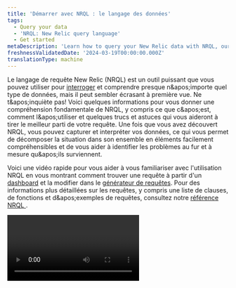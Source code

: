 ```yaml
---
title: 'Démarrer avec NRQL : le langage des données'
tags:
  - Query your data
  - 'NRQL: New Relic query language'
  - Get started
metaDescription: 'Learn how to query your New Relic data with NRQL, our SQL-like query language.'
freshnessValidatedDate: '2024-03-19T00:00:00.000Z'
translationType: machine
---
```


Le langage de requête New Relic (NRQL) est un outil puissant que vous pouvez utiliser pour [interroger](/docs/using-new-relic/data/understand-data/query-new-relic-data) et comprendre presque n&amp;apos;importe quel type de données, mais il peut sembler écrasant à première vue. Ne t&amp;apos;inquiète pas! Voici quelques informations pour vous donner une compréhension fondamentale de NRQL, y compris ce que c&amp;apos;est, comment l&amp;apos;utiliser et quelques trucs et astuces qui vous aideront à tirer le meilleur parti de votre requête. Une fois que vous avez découvert NRQL, vous pouvez capturer et interpréter vos données, ce qui vous permet de décomposer la situation dans son ensemble en éléments facilement compréhensibles et de vous aider à identifier les problèmes au fur et à mesure qu&amp;apos;ils surviennent.

Voici une vidéo rapide pour vous aider à vous familiariser avec l&apos;utilisation NRQL en vous montrant comment trouver une requête à partir d&apos;un [dashboard](/docs/query-your-data/explore-query-data/dashboards/introduction-dashboards) et la modifier dans le [générateur de requêtes](/docs/query-your-data/explore-query-data/query-builder/introduction-query-builder). Pour des informations plus détaillées sur les requêtes, y compris une liste de clauses, de fonctions et d&amp;apos;exemples de requêtes, consultez notre [référence NRQL ](/docs/query-your-data/nrql-new-relic-query-language/get-started/nrql-syntax-clauses-functions).

<Video id="ad6hZPHAsME" type="youtube" />

## Qu&apos;est-ce que NRQL ?

NRQL est un acronyme du langage de requête New Relic. C&apos;est un langage de requête similaire à ANSI SQL ([voir la syntaxe](/docs/query-your-data/nrql-new-relic-query-language/get-started/introduction-nrql-how-nrql-works/#syntax)), et vous pouvez l&amp;apos;utiliser pour récupérer des données New Relic détaillées afin d&amp;apos;obtenir des informations détaillées sur vos applications, vos hôtes et vos activités importantes pour votre entreprise. NRQL peut vous aider à :

* Créer un nouveau graphique
* Répondre à une question spécifique à des fins de dépannage ou d&apos;analyse commerciale
* Configurer [des alertes basées sur NRQL](/docs/alerts-applied-intelligence/new-relic-alerts/alert-conditions/create-nrql-alert-conditions) (notre type d&amp;apos;alerte principal et le plus puissant)
* Effectuer une requête API sur les données New Relic (par exemple, en utilisant notre API [NerdGraph](/docs/apis/graphql-api/tutorials/nerdgraph-graphiql-nrql-tutorial) )

Vous pouvez utiliser NRQL pour créer des requêtes simples, telles que la récupération de lignes de données sous forme de tableau brut qui donne des informations détaillées sur un événement individuel. Vous pouvez également utiliser NRQL pour exécuter des calculs puissants sur les données avant qu&apos;elles ne vous soient présentées, comme la création d&apos;entonnoirs basés sur la façon dont l&apos;utilisateur final interagit avec votre site ou votre application.

Nous utilisons NRQL en coulisses pour générer de nombreux graphiques et tableaux de bord dans nos expériences d&apos;interface utilisateur organisées :

<img title="new-relic-view-chart-nrql-query.png" alt="A screenshot of a NRQL query chart" src="/images/queries-nrql_screenshot-crop_view-query-for-chart.webp" />

<figcaption>
  Nous créons de nombreux graphiques et visualisations dans New Relic à l&apos;aide de NRQL. Vous pouvez afficher la requête d&apos;un graphique, puis la modifier pour créer votre propre graphique personnalisé afin de commencer rapidement à utiliser NRQL.
</figcaption>

## Où pouvez-vous utiliser NRQL ? [#where]

Vous pouvez utiliser NRQL sur la plateforme pour accéder à vos données. Ces endroits incluent :

<CollapserGroup>
  <Collapser id="query-builder-nrql-intro" title="Le générateur de requêtes">
    <img title="Query builder example" alt="A screenshot showing the query builder" src="/images/queries-nrql_screenshot-crop_nrql-example-timeseries.webp" />

    <figcaption>
      <DNT>
        **[one.newrelic.com &gt; All capabilities](https://one.newrelic.com/all-capabilities) &amp;gt; Query your data**
      </DNT>
    </figcaption>

    Vous pouvez exécuter une requête NRQL dans le [générateur de requêtes](/docs/chart-builder/use-chart-builder/get-started/introduction-chart-builder) au sein de [la plateforme](/docs/new-relic-one/use-new-relic-one/get-started/introduction-new-relic-one). Cette requête NRQL affiche un nombre de [tracing distribué](/docs/understand-dependencies/distributed-tracing/get-started/introduction-distributed-tracing) classés par leurs noms d&amp;apos;entité.
  </Collapser>

  <Collapser id="nrql-console-nrql-intro" title="La console NRQL">
    <img title="NRQL console example" alt="A screenshot showing the NRQL console" src="/images/queriesNrql_screenshot-full_nrql-console.webp" />

    <figcaption>
      <DNT>
        **[one.newrelic.com](https://one.newrelic.com/) &amp;gt; User profile &amp;gt; NRQL console &amp;gt; Show**
      </DNT>
    </figcaption>

    Vous pouvez exécuter une requête NRQL depuis n’importe où dans New Relic à l’aide de la [console NRQL](/docs/query-your-data/explore-query-data/query-builder/introduction-query-builder/#query-from-anywhere). Cela vous permet d&amp;apos;interroger rapidement vos données sans quitter votre écran actuel.
  </Collapser>

  <Collapser id="nrql-alerts-nrql-intro" title="Alertes basées sur NRQL">
    <img title="NRQL condition alert and generated results" alt="A screenshot of a NRQL condition alert" src="/images/nr1_nrql_alert_conditions.webp" />

    <figcaption>
      <DNT>**[one.newrelic.com &gt; All capabilities](https://one.newrelic.com/all-capabilities) &amp;gt; Alerts &amp;gt; Alert conditions (Policies) &amp;gt; (select a policy) &amp;gt; Add a condition**</DNT>Cliquez sur <DNT>**NRQL**</DNT>, puis sur <DNT>**Next, define thresholds**</DNT>.
    </figcaption>

    Vous pouvez utiliser NRQL pour créer [des alertes basées sur NRQL](/docs/alerts-applied-intelligence/new-relic-alerts/alert-conditions/create-nrql-alert-conditions/), notre type d&amp;apos;alerte principal et le plus puissant. Cela vous aidera à être informé des problèmes et à les résoudre dans les meilleurs délais.
  </Collapser>

  <Collapser id="nerdgraph-api-nrql-intro" title="API NerdGraph">
    <img title="Nerdgraph API example" alt="A screenshot of the Nerdgraph API" src="/images/apis-and-data_screenshot-crop_NerdGraph-internal-docs.webp" />

    Vous pouvez également utiliser NRQL avec notre [API NerdGraph](/docs/apis/graphql-api/tutorials/nerdgraph-graphiql-nrql-tutorial). Cela vous offre des fonctionnalités plus puissantes que les requêtes dans l&amp;apos;interface utilisateur (par exemple, [les requêtes inter-comptes](/docs/apis/nerdgraph/examples/nerdgraph-nrql-tutorial#cross-account-query) et [les requêtes asynchrones](/docs/apis/nerdgraph/examples/async-queries-nrql-tutorial)).
  </Collapser>
</CollapserGroup>

<Callout variant="tip">
  NRQL est l’un des nombreux moyens d’interroger les données New Relic. Pour en savoir plus sur toutes les options de requête, consultez [requêter vos données](/docs/using-new-relic/data/understand-data/query-new-relic-data).
</Callout>

## Comment est structuré NRQL ? [#nrql-rules]

Si vous êtes déjà familiarisé avec l’écriture de requêtes SQL, vous serez heureux de savoir que NRQL présente de nombreuses similitudes. Voici une description rapide de la structure d’une requête NRQL :

```sql
<a href="/docs/insights/new-relic-insights/using-new-relic-query-language/nrql-reference#state-select">SELECT</a> <a href="/docs/insights/new-relic-insights/using-new-relic-query-language/nrql-reference#functions">function(attribute)</a> [<a href="/docs/insights/new-relic-insights/using-new-relic-query-language/nrql-reference#sel-as">AS</a> 'label'][, ...] 
  <a href="/docs/insights/new-relic-insights/using-new-relic-query-language/nrql-reference#sel-from">FROM</a> data type
  [<a href="/docs/insights/new-relic-insights/using-new-relic-query-language/nrql-reference#sel-where">WHERE</a> attribute [comparison] [AND|OR ...]][AS 'label'][, ...]
  [<a href="/docs/insights/new-relic-insights/using-new-relic-query-language/nrql-reference#sel-facet">FACET</a> attribute | function(attribute)]
  [<a href="/docs/insights/new-relic-insights/using-new-relic-query-language/nrql-reference#sel-limit">LIMIT</a> number]
  [<a href="/docs/insights/new-relic-insights/using-new-relic-query-language/nrql-reference#sel-since">SINCE</a> time]
  [<a href="/docs/insights/new-relic-insights/using-new-relic-query-language/nrql-reference#sel-until">UNTIL</a> time]
  [<a href="/docs/insights/new-relic-insights/using-new-relic-query-language/nrql-reference#sel-timezone">WITH TIMEZONE</a> timezone]
  [<a href="/docs/insights/new-relic-insights/using-new-relic-query-language/nrql-reference#sel-compare">COMPARE WITH</a> time]
  [<a href="/docs/insights/new-relic-insights/using-new-relic-query-language/nrql-reference#sel-timeseries">TIMESERIES</a> time]
```

Voici les règles suivies par NRQL :

<table>
  <thead>
    <tr>
      <th style={{ width: "200px" }}>
        <DNT>
          **NRQL rule**
        </DNT>
      </th>

      <th>
        Détails
      </th>
    </tr>
  </thead>

  <tbody>
    <tr>
      <td>
        Valeurs requises
      </td>

      <td>
        Les clauses [`SELECT`](#state-select) et [`FROM`](#sel-from) sont obligatoires. Toutes les autres clauses sont facultatives. Vous pouvez commencer votre requête avec `SELECT` ou `FROM`.
      </td>
    </tr>

    <tr>
      <td>
        Taille de la chaîne de requête
      </td>

      <td>
        La chaîne de requête doit être inférieure à 4 Ko.
      </td>
    </tr>

    <tr>
      <td>
        Sensibilité à la casse
      </td>

      <td>
        * Les noms de type de données et les noms d&apos;attributs sont sensibles à la casse.
        * Les[clauses et](/docs/insights/new-relic-insights/using-new-relic-query-language/nrql-reference#clauses) [fonctions](/docs/insights/new-relic-insights/using-new-relic-query-language/nrql-reference#functions) NRQL ne sont pas sensibles à la casse.
      </td>
    </tr>

    <tr>
      <td>
        Syntaxe pour les chaînes
      </td>

      <td>
        NRQL utilise des guillemets simples pour désigner les chaînes. Par exemple:

        ```sql
        ... WHERE traceId = '030a573f0df02c57'
        ```
      </td>
    </tr>

    <tr>
      <td>
        Noms d&apos;événement et d&apos;attributs personnalisés non standards
      </td>

      <td>
        Les événements que nous signalons par défaut ont des noms qui contiennent des caractères alphanumériques, des deux points (`:`) et des traits de soulignement (`_`). les noms d&amp;apos;attributs peuvent avoir ces caractères et points (`.`). Les noms signalés par défaut commencent par une lettre. Les noms personnalisés qui ne respectent pas ces directives doivent être entourés de guillemets inversés dans la requête NRQL . Par exemple:

        ```sql
        ... FACET `Logged-in user`
        ```
      </td>
    </tr>

    <tr>
      <td>
        Coercition du type de données
      </td>

      <td>
        Nous ne prenons pas en charge le type de données « coercition ». Pour plus d&apos;informations, voir [Conversion de type de données](/docs/insights/nrql-new-relic-query-language/nrql-reference/nrql-syntax-components-functions#type-conversion).
      </td>
    </tr>
  </tbody>
</table>

Si vous avez besoin de plus d&apos;informations, vous pouvez consulter notre [référence NRQL ](/docs/query-your-data/nrql-new-relic-query-language/get-started/nrql-syntax-clauses-functions/)pour vous aider à créer votre requête.

## Quelles données pouvez-vous interroger avec NRQL? [#what-you-can-query]

NRQL vous permet d&apos;interroger presque tous les types de données télémétriques, notamment :

* [Données d&apos;événement](/docs/using-new-relic/data/understand-data/new-relic-data-types#event-data) de tous les produits New Relic. Voici quelques exemples :

  * [Événement APM](/docs/insights/insights-data-sources/default-data/apm-default-events-insights), comme `Transaction`
  * [monitoring des navigateurs événement](/docs/insights/insights-data-sources/default-data/browser-default-events-insights), comme `PageView`
  * [monitoring des applications mobiles événement](/docs/insights/insights-data-sources/default-data/mobile-default-events-insights), comme `Mobile`
  * [infrastructure événement](/docs/infrastructure/manage-your-data/data-instrumentation/default-infrastructure-events), comme `ProcessSample`
  * [Synthétique événement](/docs/insights/insights-data-sources/default-data/synthetics-default-events-insights), comme `SyntheticCheck`
  * événement personnalisé, comme ceux rapportés par l&apos;[API événement](/docs/insights/insights-data-sources/custom-data/introduction-event-api)

* [intervalle de temps métrique data](/docs/using-new-relic/data/understand-data/new-relic-data-types#timeslice-data) (métriques rapportées par APM)

* Le [type de données`Metric` ](/docs/data-apis/understand-data/new-relic-data-types/#dimensional-metrics)(métriques signalées par l&amp;apos;API métrique et les sources de données qui utilisent cette API)

* Le [type de données`Span` ](/docs/using-new-relic/data/understand-data/new-relic-data-types#trace-data)(des données de tracing distribué)

* Le [type de données`Log` ](/docs/using-new-relic/data/understand-data/new-relic-data-types#log-data)(données issues de nos capacités de gestion des log )

<Callout variant="tip">
  Certaines données, comme les relations entre les entités monitorées, ne sont pas disponibles via NRQL mais sont disponibles à l&apos;aide de notre [API NerdGraph](/docs/apis/nerdgraph/get-started/introduction-new-relic-nerdgraph).
</Callout>

Prêt à en savoir plus ? Nous avons des informations sur [la façon d&apos;utiliser NRQL](/docs/query-your-data/nrql-new-relic-query-language/get-started/introduction-nrql-how-nrql-works/) et [sur la façon d&apos;utiliser les graphiques et les tableaux de bord avec NRQL](/docs/query-your-data/nrql-new-relic-query-language/get-started/charts-and-dashboards-with-nrql/). Si vous souhaitez plutôt commencer à utiliser NRQL, accédez directement à notre [didacticiel guidé NRQL](/docs/query-your-data/nrql-new-relic-query-language/get-started/introduction-nrql-tutorial/).